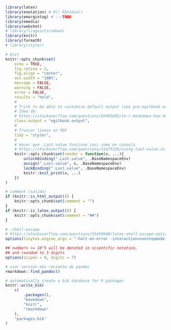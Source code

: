 ```r
library(latex)
library(enotation) # R() RStudio()
library(emargintag) # :::TODO
library(emedia)
library(webshot)
# library(linguisticsdown)
library(knitr)
library(formatR)
# library(styler)
```


```r
# knit
knitr::opts_chunk$set(
    echo = TRUE,
    fig.retina = 2,
    fig.align = "center",
    out.width = "100%",
    message = FALSE,
    warning = FALSE,
    error = FALSE,
    results = "hold",
    #
    # Trick to be able to customize default output (see pre.egitbook-output in style.css)
    # Idea de:
    # https://stackoverflow.com/questions/65495605/in-r-bookdown-how-do-i-set-the-default-code-output-background-color
    class.output = "egitbook-output",
    #
    # Truncar líneas en PDF
    tidy = "styler",
    #
    # Hacer que .Last.value funcione casi como en consola
    # https://stackoverflow.com/questions/31475226/using-last-value-in-rmarkdown-knitr
    knitr::opts_chunk$set(render = function(x, ...){
        unlockBinding(".Last.value", .BaseNamespaceEnv)
        assign(".Last.value", x, .BaseNamespaceEnv)
        lockBinding(".Last.value", .BaseNamespaceEnv)
        knitr::knit_print(x, ...)
    })
)

# comment (salida)
if (knitr::is_html_output()) {
    knitr::opts_chunk$set(comment = "")
}
if (knitr::is_latex_output()) {
    knitr::opts_chunk$set(comment = "##")
}

# -shell-escape
# https://stackoverflow.com/questions/55459948/latex-shell-escape-options-in-yaml-header-dont-use?noredirect=1#comment97651281_55459948
options(tinytex.engine_args = "-halt-on-error -interaction=nonstopmode -shell-escape")

## numbers >= 10^5 will be denoted in scientific notation,
## and rounded to 3 digits
options(scipen = 0, digits = 7)

# usar versión más reciente de pandoc
rmarkdown::find_pandoc()
```

```r
# automatically create a bib database for R packages
knitr::write_bib(
    c(
        .packages(),
        "bookdown",
        "knitr",
        "rmarkdown"
    ),
    "packages.bib"
)
```
